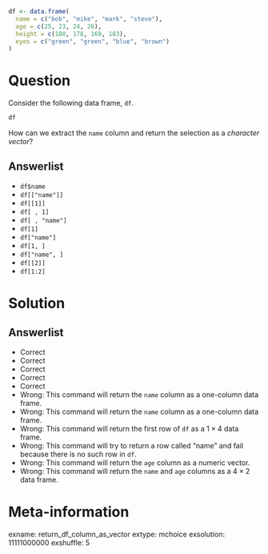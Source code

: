 ```r

df <- data.frame(
  name = c("bob", "mike", "mark", "steve"),
  age = c(25, 23, 24, 26),
  height = c(180, 178, 169, 183),
  eyes = c("green", "green", "blue", "brown")
)

```

Question
========

Consider the following data frame, `df`.

```r
df
```

How can we extract the `name` column and return the selection as a *character vector*?

Answerlist
-----------
* `df$name`
* `df[["name"]]`
* `df[[1]]`
* `df[ , 1]`
* `df[ , "name"]`
* `df[1]`
* `df["name"]`
* `df[1, ]`
* `df["name", ]`
* `df[[2]]`
* `df[1:2]`

Solution
========

Answerlist
-----------
* Correct
* Correct
* Correct
* Correct
* Correct
* Wrong: This command will return the `name` column as a one-column data frame.
* Wrong: This command will return the `name` column as a one-column data frame.
* Wrong: This command will return the first row of `df` as a $1 \times 4$ data frame.
* Wrong: This command will try to return a row called "name" and fail because there is no such row in `df`.
* Wrong: This command will return the `age` column as a numeric vector.
* Wrong: This command will return the `name` and `age` columns as a $4 \times 2$ data frame.

Meta-information
================
exname: return_df_column_as_vector
extype: mchoice
exsolution: 11111000000
exshuffle: 5
